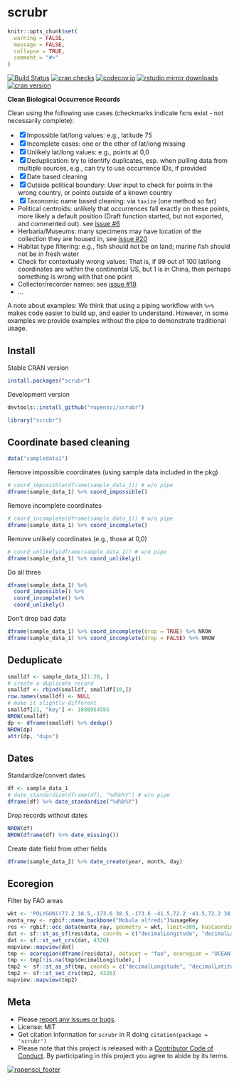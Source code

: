 scrubr
======

```r
knitr::opts_chunk$set(
  warning = FALSE,
  message = FALSE,
  collapse = TRUE,
  comment = "#>"
)
```

[![Build Status](https://travis-ci.org/ropensci/scrubr.svg?branch=master)](https://travis-ci.org/ropensci/scrubr)
[![cran checks](https://cranchecks.info/badges/worst/scrubr)](https://cranchecks.info/pkgs/scrubr)
[![codecov.io](https://codecov.io/github/ropensci/scrubr/coverage.svg?branch=master)](https://codecov.io/github/ropensci/scrubr?branch=master)
[![rstudio mirror downloads](https://cranlogs.r-pkg.org/badges/scrubr?color=ff69b4)](https://github.com/metacran/cranlogs.app)
[![cran version](https://www.r-pkg.org/badges/version/scrubr)](https://cran.r-project.org/package=scrubr)

__Clean Biological Occurrence Records__

Clean using the following use cases (checkmarks indicate fxns exist - not necessarily complete):

- [x] Impossible lat/long values: e.g., latitude 75
- [x] Incomplete cases: one or the other of lat/long missing
- [x] Unlikely lat/long values: e.g., points at 0,0
- [x] Deduplication: try to identify duplicates, esp. when pulling data from multiple sources, e.g., can try to use occurrence IDs, if provided
- [x] Date based cleaning
* [x] Outside political boundary: User input to check for points in the wrong country, or points outside of a known country
* [x] Taxonomic name based cleaning: via `taxize` (one method so far)
* Political centroids: unlikely that occurrences fall exactly on these points, more likely a
default position (Draft function started, but not exported, and commented out). see [issue #6](https://github.com/ropensci/scrubr/issues/6)
* Herbaria/Museums: many specimens may have location of the collection they are housed in, see [issue #20](https://github.com/ropensci/scrubr/issues/20)
* Habitat type filtering: e.g., fish should not be on land; marine fish should not be in fresh water
* Check for contextually wrong values: That is, if 99 out of 100 lat/long coordinates are within the continental US, but 1 is in China, then perhaps something is wrong with that one point
* Collector/recorder names: see [issue #19](https://github.com/ropensci/scrubr/issues/19)
* ...

A note about examples: We think that using a piping workflow with `%>%` makes code easier to
build up, and easier to understand. However, in some examples we provide examples without the pipe
to demonstrate traditional usage.

## Install

Stable CRAN version

```r
install.packages("scrubr")
```

Development version

```r
devtools::install_github("ropensci/scrubr")
```

```r
library("scrubr")
```

## Coordinate based cleaning

```r
data("sampledata1")
```

Remove impossible coordinates (using sample data included in the pkg)

```r
# coord_impossible(dframe(sample_data_1)) # w/o pipe
dframe(sample_data_1) %>% coord_impossible()
```

Remove incomplete coordinates

```r
# coord_incomplete(dframe(sample_data_1)) # w/o pipe
dframe(sample_data_1) %>% coord_incomplete()
```

Remove unlikely coordinates (e.g., those at 0,0)

```r
# coord_unlikely(dframe(sample_data_1)) # w/o pipe
dframe(sample_data_1) %>% coord_unlikely()
```

Do all three

```r
dframe(sample_data_1) %>%
  coord_impossible() %>%
  coord_incomplete() %>%
  coord_unlikely()
```

Don't drop bad data

```r
dframe(sample_data_1) %>% coord_incomplete(drop = TRUE) %>% NROW
dframe(sample_data_1) %>% coord_incomplete(drop = FALSE) %>% NROW
```


## Deduplicate

```r
smalldf <- sample_data_1[1:20, ]
# create a duplicate record
smalldf <- rbind(smalldf, smalldf[10,])
row.names(smalldf) <- NULL
# make it slightly different
smalldf[21, "key"] <- 1088954555
NROW(smalldf)
dp <- dframe(smalldf) %>% dedup()
NROW(dp)
attr(dp, "dups")
```

## Dates

Standardize/convert dates

```r
df <- sample_data_1
# date_standardize(dframe(df), "%d%b%Y") # w/o pipe
dframe(df) %>% date_standardize("%d%b%Y")
```

Drop records without dates

```r
NROW(df)
NROW(dframe(df) %>% date_missing())
```

Create date field from other fields

```r
dframe(sample_data_2) %>% date_create(year, month, day)
```

## Ecoregion

Filter by FAO areas

```r
wkt <- 'POLYGON((72.2 38.5,-173.6 38.5,-173.6 -41.5,72.2 -41.5,72.2 38.5))'
manta_ray <- rgbif::name_backbone("Mobula alfredi")$usageKey
res <- rgbif::occ_data(manta_ray, geometry = wkt, limit=300, hasCoordinate = TRUE)
dat <- sf::st_as_sf(res$data, coords = c("decimalLongitude", "decimalLatitude"))
dat <- sf::st_set_crs(dat, 4326)
mapview::mapview(dat)
tmp <- ecoregion(dframe(res$data), dataset = "fao", ecoregion = "OCEAN:Indian")
tmp <- tmp[!is.na(tmp$decimalLongitude), ]
tmp2 <- sf::st_as_sf(tmp, coords = c("decimalLongitude", "decimalLatitude"))
tmp2 <- sf::st_set_crs(tmp2, 4326)
mapview::mapview(tmp2)
```

## Meta

* Please [report any issues or bugs](https://github.com/ropensci/scrubr/issues).
* License: MIT
* Get citation information for `scrubr` in R doing `citation(package = 'scrubr')`
* Please note that this project is released with a [Contributor Code of Conduct][coc]. By participating in this project you agree to abide by its terms.

[![ropensci_footer](https://ropensci.org/public_images/github_footer.png)](https://ropensci.org)

[coc]: https://github.com/ropensci/scrubr/blob/master/CODE_OF_CONDUCT.md
